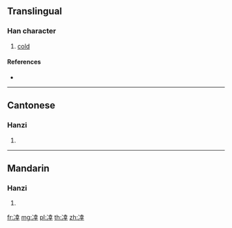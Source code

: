 ==Translingual==

===Han character===
{{Han char|rn=15|rad=冫|as=08|sn=10|four=|canj=IMGTJ|ids=⿰冫幸}}

# [[cold]]

====References====
* {{Han ref|kx=0132.360|hdz=10298.040|uh=34D1|ud=13521}}

----

==Cantonese==

===Hanzi===
{{yue-hanzi|jyut=[[haang6]]|y=haang6}}

# {{defn|lang=yue|sort=冫08}}

----

==Mandarin==

===Hanzi===
{{cmn-hanzi|pin=[[xìng]] ([[xing4]])|wg=hsing<sup>4</sup>}}

# {{defn|lang=cmn|sort=冫08}}

[[fr:㓑]]
[[mg:㓑]]
[[pl:㓑]]
[[th:㓑]]
[[zh:㓑]]